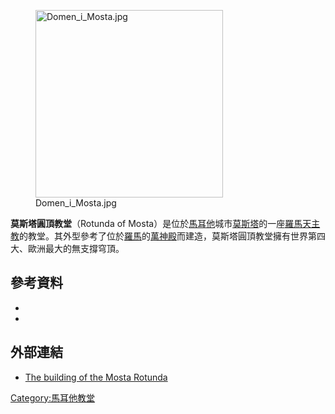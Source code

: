 [[Image:Domen_i_Mosta.jpg|300px]]

'''莫斯塔圓頂教堂'''（Rotunda of Mosta）是位於[[馬耳他|馬耳他]]城市[[莫斯塔|莫斯塔]]的一座[[羅馬天主教|羅馬天主教]]的教堂。其外型參考了位於[[羅馬|羅馬]]的[[萬神殿|萬神殿]]而建造，莫斯塔圓頂教堂擁有世界第四大、歐洲最大的無支撐穹頂{{來源請求|reason=需要可信的來源|date=2019年7月29日}}。

== 參考資料 ==
* {{cite book | last = Macdonald | first = William | title = The Pantheon:design, meaning, and progeny | publisher = Knopf Books for Young Readers | location = New York | year = 2002 | isbn = 978-0-674-01019-2 | url = http://books.google.com/books?id=vjKDS_XoPXQC&pg=PA156 | access-date = 2015-09-21 | archive-date = 2016-07-29 | archive-url = https://web.archive.org/web/20160729083843/https://books.google.com/books?id=vjKDS_XoPXQC&pg=PA156 | dead-url = no }}
* {{cite book|last=Cauchi|first=Raymond|title=The Mosta Rotunda: short history & guide|publisher=Cauchi's Emporium|year=1988|url=http://books.google.com/books?id=DlG0AAAAIAAJ|access-date=2015-09-21|archive-date=2016-06-02|archive-url=https://web.archive.org/web/20160602224253/https://books.google.com/books?id=DlG0AAAAIAAJ|dead-url=no}}

== 外部連結 ==
{{Commons category|Rotunda of St. Marija Assunta}}
* [https://web.archive.org/web/20121105081331/http://www.freewebs.com/history_mosta/history2.htm The building of the Mosta Rotunda]

[[Category:馬耳他教堂|Category:馬耳他教堂]]